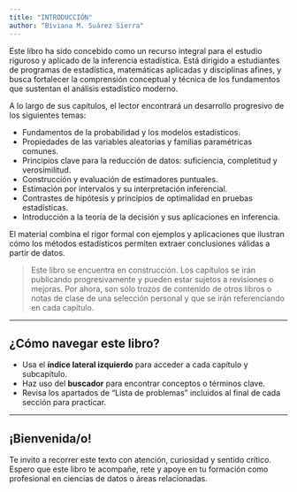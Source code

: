 ```yaml
---
title: "INTRODUCCIÓN"
author: "Biviana M. Suárez Sierra"
---
```

Este libro ha sido concebido como un recurso integral para el estudio riguroso y aplicado de la inferencia estadística. Está dirigido a estudiantes de programas de estadística, matemáticas aplicadas y disciplinas afines, y busca fortalecer la comprensión conceptual y técnica de los fundamentos que sustentan el análisis estadístico moderno.

A lo largo de sus capítulos, el lector encontrará un desarrollo progresivo de los siguientes temas:

- Fundamentos de la probabilidad y los modelos estadísticos.
- Propiedades de las variables aleatorias y familias paramétricas comunes.
- Principios clave para la reducción de datos: suficiencia, completitud y verosimilitud.
- Construcción y evaluación de estimadores puntuales.
- Estimación por intervalos y su interpretación inferencial.
- Contrastes de hipótesis y principios de optimalidad en pruebas estadísticas.
- Introducción a la teoría de la decisión y sus aplicaciones en inferencia.

El material combina el rigor formal con ejemplos y aplicaciones que ilustran cómo los métodos estadísticos permiten extraer conclusiones válidas a partir de datos.

> Este libro se encuentra en construcción. Los capítulos se irán publicando progresivamente y pueden estar sujetos a revisiones o mejoras. Por ahora, son sólo trozos de contenido de otros libros o notas de clase de una selección personal y que se irán referenciando en cada capítulo.

---

## ¿Cómo navegar este libro?

- Usa el **índice lateral izquierdo** para acceder a cada capítulo y subcapítulo.
- Haz uso del **buscador** para encontrar conceptos o términos clave.
- Revisa los apartados de “Lista de problemas” incluidos al final de cada sección para practicar.

---

## ¡Bienvenida/o!

Te invito a recorrer este texto con atención, curiosidad y sentido crítico.  
Espero que este libro te acompañe, rete y apoye en tu formación como profesional en ciencias de datos o áreas relacionadas.

<!-- 1. [Datos y modelos](Datos%20y%20modelos.qmd)   -->
<!-- 2. [Variable aleatoria](Variable%20aleatoria.qmd)   -->
